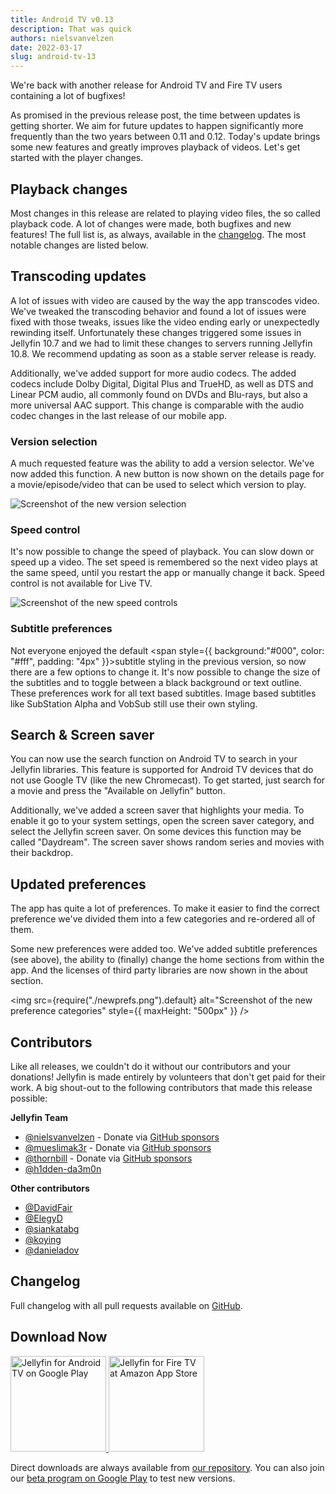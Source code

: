 ```yaml
---
title: Android TV v0.13
description: That was quick
authors: nielsvanvelzen
date: 2022-03-17
slug: android-tv-13
---
```


<!-- markdownlint-disable MD033 MD036 -->

We're back with another release for Android TV and Fire TV users containing a lot of bugfixes!

<!--truncate-->

As promised in the previous release post, the time between updates is getting shorter. We aim for future updates to happen significantly more frequently than the two years between 0.11 and 0.12. Today's update brings some new features and greatly improves playback of videos. Let's get started with the player changes.

## Playback changes

Most changes in this release are related to playing video files, the so called playback code. A lot of changes were made, both bugfixes and new features! The full list is, as always, available in the [changelog](https://github.com/jellyfin/jellyfin-androidtv/releases/tag/v0.13.0). The most notable changes are listed below.

## Transcoding updates

A lot of issues with video are caused by the way the app transcodes video. We've tweaked the transcoding behavior and found a lot of issues were fixed with those tweaks, issues like the video ending early or unexpectedly rewinding itself. Unfortunately these changes triggered some issues in Jellyfin 10.7 and we had to limit these changes to servers running Jellyfin 10.8. We recommend updating as soon as a stable server release is ready.

Additionally, we've added support for more audio codecs. The added codecs include Dolby Digital, Digital Plus and TrueHD, as well as DTS and Linear PCM audio, all commonly found on DVDs and Blu-rays, but also a more universal AAC support. This change is comparable with the audio codec changes in the last release of our mobile app.

### Version selection

A much requested feature was the ability to add a version selector. We've now added this function. A new button is now shown on the details page for a movie/episode/video that can be used to select which version to play.

![Screenshot of the new version selection](versionselection.png)

### Speed control

It's now possible to change the speed of playback. You can slow down or speed up a video. The set speed is remembered so the next video plays at the same speed, until you restart the app or manually change it back. Speed control is not available for Live TV.

![Screenshot of the new speed controls](speedcontrol.png)

### Subtitle preferences

Not everyone enjoyed the default <span style={{ background:"#000", color: "#fff", padding: "4px" }}>subtitle styling</span> in the previous version, so now there are a few options to change it. It's now possible to change the size of the subtitles and to toggle between a black background or text outline. These preferences work for all text based subtitles. Image based subtitles like SubStation Alpha and VobSub still use their own styling.

## Search & Screen saver

You can now use the search function on Android TV to search in your Jellyfin libraries. This feature is supported for Android TV devices that do not use Google TV (like the new Chromecast). To get started, just search for a movie and press the "Available on Jellyfin" button.

Additionally, we've added a screen saver that highlights your media. To enable it go to your system settings, open the screen saver category, and select the Jellyfin screen saver. On some devices this function may be called "Daydream". The screen saver shows random series and movies with their backdrop.

## Updated preferences

The app has quite a lot of preferences. To make it easier to find the correct preference we've divided them into a few categories and re-ordered all of them.

Some new preferences were added too. We've added subtitle preferences (see above), the ability to (finally) change the home sections from within the app. And the licenses of third party libraries are now shown in the about section.

<img src={require("./newprefs.png").default} alt="Screenshot of the new preference categories" style={{ maxHeight: "500px" }} />

## Contributors

Like all releases, we couldn't do it without our contributors and your donations! Jellyfin is made entirely by volunteers that don't get paid for their work. A big shout-out to the following contributors that made this release possible:

**Jellyfin Team**

- [@nielsvanvelzen](https://github.com/nielsvanvelzen) - Donate via [GitHub sponsors](https://github.com/sponsors/nielsvanvelzen)
- [@mueslimak3r](https://github.com/mueslimak3r) - Donate via [GitHub sponsors](https://github.com/sponsors/mueslimak3r)
- [@thornbill](https://github.com/thornbill) - Donate via [GitHub sponsors](https://github.com/sponsors/thornbill)
- [@h1dden-da3m0n](https://github.com/h1dden-da3m0n)

**Other contributors**

- [@DavidFair](https://github.com/DavidFair)
- [@ElegyD](https://github.com/ElegyD)
- [@siankatabg](https://github.com/siankatabg)
- [@koying](https://github.com/koying)
- [@danieladov](https://github.com/danieladov)

## Changelog

Full changelog with all pull requests available on [GitHub](https://github.com/jellyfin/jellyfin-androidtv/releases/tag/v0.13.0).

## Download Now

<a className="margin-right--md" href="https://play.google.com/store/apps/details?id=org.jellyfin.androidtv">
  <img width="153" alt='Jellyfin for Android TV on Google Play' src="/images/store-icons/google-play.png" />
</a>

<a href="https://www.amazon.com/gp/product/B07TX7Z725">
  <img width="153" alt="Jellyfin for Fire TV at Amazon App Store" src="/images/store-icons/amazon.png" />
</a>

Direct downloads are always available from [our repository](https://repo.jellyfin.org/releases/client/androidtv/).
You can also join our [beta program on Google Play](https://play.google.com/apps/testing/org.jellyfin.androidtv) to test new versions.
